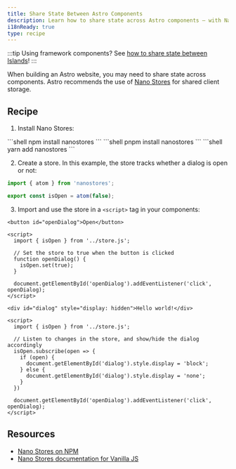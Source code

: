 ```yaml
---
title: Share State Between Astro Components
description: Learn how to share state across Astro components — with Nano Stores.
i18nReady: true
type: recipe
---
```



:::tip
Using framework components? See [how to share state between Islands](/en/core-concepts/sharing-state/)!
:::

When building an Astro website, you may need to share state across components. Astro recommends the use of [Nano Stores](https://github.com/nanostores/nanostores) for shared client storage.

## Recipe

1. Install Nano Stores:

  <PackageManagerTabs>
    <Fragment slot="npm">
    ```shell
    npm install nanostores
    ```
    </Fragment>
    <Fragment slot="pnpm">
    ```shell
    pnpm install nanostores
    ```
    </Fragment>
    <Fragment slot="yarn">
    ```shell
    yarn add nanostores
    ```
    </Fragment>
  </PackageManagerTabs>

2. Create a store. In this example, the store tracks whether a dialog is open or not:

  ```ts title="src/store.js"
  import { atom } from 'nanostores';

  export const isOpen = atom(false);
  ```

3. Import and use the store in a `<script>` tag in your components:

  ```astro title="src/components/Button.astro"
  <button id="openDialog">Open</button>

  <script>
    import { isOpen } from '../store.js';
    
    // Set the store to true when the button is clicked
    function openDialog() {
      isOpen.set(true);
    }

    document.getElementById('openDialog').addEventListener('click', openDialog);
  </script>
  ```

  ```astro title="src/components/Dialog.astro"
  <div id="dialog" style="display: hidden">Hello world!</div>

  <script>
    import { isOpen } from '../store.js';

    // Listen to changes in the store, and show/hide the dialog accordingly    
    isOpen.subscribe(open => {
      if (open) {
        document.getElementById('dialog').style.display = 'block';
      } else {
        document.getElementById('dialog').style.display = 'none';
      }
    })

    document.getElementById('openDialog').addEventListener('click', openDialog);
  </script>
  ```

## Resources

- [Nano Stores on NPM](https://www.npmjs.com/package/nanostores)
- [Nano Stores documentation for Vanilla JS](https://github.com/nanostores/nanostores#vanilla-js)
